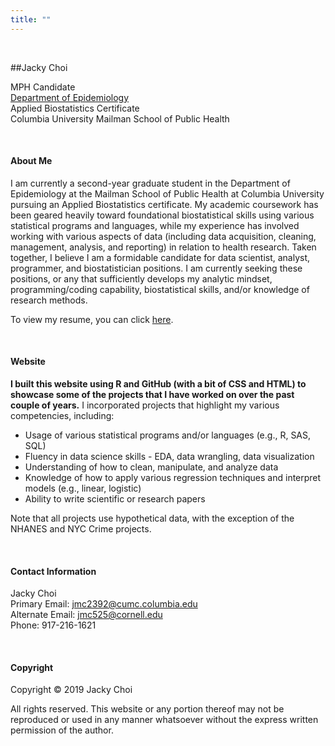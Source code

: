 ```yaml
---
title: ""
---
```

<style>
.list-group-item.active, .list-group-item.active:focus, .list-group-item.active:hover {
    background-color: #337ab7;
}

.navbar-default .navbar-collapse, .navbar-default .navbar-form {
background-color: #337ab7;
}

#Drop-Down Menu Color
.navbar-default .navbar-nav>.open>a, .navbar-default .navbar-nav>.open>a:focus, .navbar-default .navbar-nav>.open>a:hover {
background-color: #337ab7;
}

.navbar-default {
background-color: #337ab7;
}

.navbar-default .navbar-nav>li>a {
color: white;
font-weight: bold;
}

.navbar-default .navbar-brand {
color: white;
font-weight: bold;
}

</style>

<!-- Global site tag (gtag.js) - Google Analytics -->
<script async src="https://www.googletagmanager.com/gtag/js?id=UA-137778138-1"></script>
<script>
  window.dataLayer = window.dataLayer || [];
  function gtag(){dataLayer.push(arguments);}
  gtag('js', new Date());

  gtag('config', 'UA-137778138-1');
</script>

<br>

##Jacky Choi

<link rel="stylesheet" href="styles.css" type="text/css">
<link rel="stylesheet" href="academicons/css/academicons.min.css"/>

MPH Candidate <br>
[Department of Epidemiology](https://www.mailman.columbia.edu/become-student/departments/epidemiology) <br>
Applied Biostatistics Certificate <br>
Columbia University Mailman School of Public Health

<br>

#### About Me

I am currently a second-year graduate student in the Department of Epidemiology at the Mailman School of Public Health at Columbia University pursuing an Applied Biostatistics certificate. My academic coursework has been geared heavily toward foundational biostatistical skills using various statistical programs and languages, while my experience has involved working with various aspects of data (including data acquisition, cleaning, management, analysis, and reporting) in relation to health research. Taken together, I believe I am a formidable candidate for data scientist, analyst, programmer, and biostatistician positions. I am currently seeking these positions, or any that sufficiently develops my analytic mindset, programming/coding capability, biostatistical skills, and/or knowledge of research methods.

To view my resume, you can click [here](images/resume.PDF).

<br>

#### Website

**I built this website using R and GitHub (with a bit of CSS and HTML) to showcase some of the projects that I have worked on over the past couple of years.** I incorporated projects that highlight my various competencies, including:

* Usage of various statistical programs and/or languages (e.g., R, SAS, SQL)
* Fluency in data science skills - EDA, data wrangling, data visualization
* Understanding of how to clean, manipulate, and analyze data
* Knowledge of how to apply various regression techniques and interpret models (e.g., linear, logistic)
* Ability to write scientific or research papers

Note that all projects use hypothetical data, with the exception of the NHANES and NYC Crime projects.

<br> 

#### Contact Information

Jacky Choi <br>
Primary Email: [jmc2392@cumc.columbia.edu](mailto:jmc2392@cumc.columbia.edu)  
Alternate Email: [jmc525@cornell.edu](mailto:jmc525@cornell.edu) <br>
Phone: 917-216-1621

<br>

#### Copyright

Copyright © 2019 Jacky Choi

All rights reserved. This website or any portion thereof may not be reproduced or used in any manner whatsoever
without the express written permission of the author.